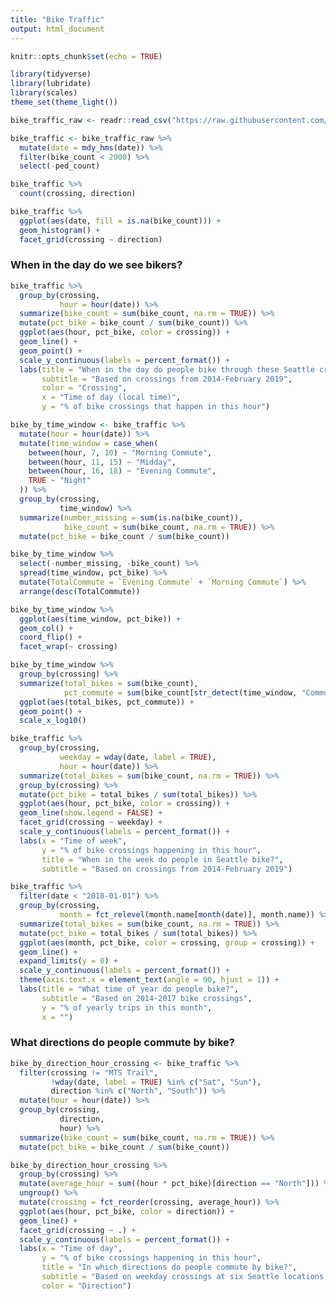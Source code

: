 ```yaml
---
title: "Bike Traffic"
output: html_document
---
```


```r
knitr::opts_chunk$set(echo = TRUE)
```

```r
library(tidyverse)
library(lubridate)
library(scales)
theme_set(theme_light())

bike_traffic_raw <- readr::read_csv("https://raw.githubusercontent.com/rfordatascience/tidytuesday/master/data/2019/2019-04-02/bike_traffic.csv")

bike_traffic <- bike_traffic_raw %>%
  mutate(date = mdy_hms(date)) %>%
  filter(bike_count < 2000) %>%
  select(-ped_count)
```

```r
bike_traffic %>%
  count(crossing, direction)
```

```r
bike_traffic %>%
  ggplot(aes(date, fill = is.na(bike_count))) +
  geom_histogram() +
  facet_grid(crossing ~ direction)
```

### When in the day do we see bikers?

```r
bike_traffic %>%
  group_by(crossing,
           hour = hour(date)) %>%
  summarize(bike_count = sum(bike_count, na.rm = TRUE)) %>%
  mutate(pct_bike = bike_count / sum(bike_count)) %>%
  ggplot(aes(hour, pct_bike, color = crossing)) +
  geom_line() +
  geom_point() +
  scale_y_continuous(labels = percent_format()) +
  labs(title = "When in the day do people bike through these Seattle crossings?",
       subtitle = "Based on crossings from 2014-February 2019",
       color = "Crossing",
       x = "Time of day (local time)",
       y = "% of bike crossings that happen in this hour")
```

```r
bike_by_time_window <- bike_traffic %>%
  mutate(hour = hour(date)) %>%
  mutate(time_window = case_when(
    between(hour, 7, 10) ~ "Morning Commute",
    between(hour, 11, 15) ~ "Midday",
    between(hour, 16, 18) ~ "Evening Commute",
    TRUE ~ "Night"
  )) %>%
  group_by(crossing,
           time_window) %>%
  summarize(number_missing = sum(is.na(bike_count)),
            bike_count = sum(bike_count, na.rm = TRUE)) %>%
  mutate(pct_bike = bike_count / sum(bike_count))

bike_by_time_window %>%
  select(-number_missing, -bike_count) %>%
  spread(time_window, pct_bike) %>%
  mutate(TotalCommute = `Evening Commute` + `Morning Commute`) %>%
  arrange(desc(TotalCommute))

bike_by_time_window %>%
  ggplot(aes(time_window, pct_bike)) +
  geom_col() +
  coord_flip() +
  facet_wrap(~ crossing)

bike_by_time_window %>%
  group_by(crossing) %>%
  summarize(total_bikes = sum(bike_count),
            pct_commute = sum(bike_count[str_detect(time_window, "Commute")]) / total_bikes) %>%
  ggplot(aes(total_bikes, pct_commute)) +
  geom_point() +
  scale_x_log10()
```

```r
bike_traffic %>%
  group_by(crossing,
           weekday = wday(date, label = TRUE),
           hour = hour(date)) %>%
  summarize(total_bikes = sum(bike_count, na.rm = TRUE)) %>%
  group_by(crossing) %>%
  mutate(pct_bike = total_bikes / sum(total_bikes)) %>%
  ggplot(aes(hour, pct_bike, color = crossing)) +
  geom_line(show.legend = FALSE) +
  facet_grid(crossing ~ weekday) +
  scale_y_continuous(labels = percent_format()) +
  labs(x = "Time of week",
       y = "% of bike crossings happening in this hour",
       title = "When in the week do people in Seattle bike?",
       subtitle = "Based on crossings from 2014-February 2019")
```

```r
bike_traffic %>%
  filter(date < "2018-01-01") %>%
  group_by(crossing,
           month = fct_relevel(month.name[month(date)], month.name)) %>%
  summarize(total_bikes = sum(bike_count, na.rm = TRUE)) %>%
  mutate(pct_bike = total_bikes / sum(total_bikes)) %>%
  ggplot(aes(month, pct_bike, color = crossing, group = crossing)) +
  geom_line() +
  expand_limits(y = 0) +
  scale_y_continuous(labels = percent_format()) +
  theme(axis.text.x = element_text(angle = 90, hjust = 1)) +
  labs(title = "What time of year do people bike?",
       subtitle = "Based on 2014-2017 bike crossings",
       y = "% of yearly trips in this month",
       x = "")
```

### What directions do people commute by bike?

```r
bike_by_direction_hour_crossing <- bike_traffic %>%
  filter(crossing != "MTS Trail",
         !wday(date, label = TRUE) %in% c("Sat", "Sun"),
         direction %in% c("North", "South")) %>%
  mutate(hour = hour(date)) %>%
  group_by(crossing,
           direction,
           hour) %>%
  summarize(bike_count = sum(bike_count, na.rm = TRUE)) %>%
  mutate(pct_bike = bike_count / sum(bike_count))

bike_by_direction_hour_crossing %>%
  group_by(crossing) %>%
  mutate(average_hour = sum((hour * pct_bike)[direction == "North"])) %>%
  ungroup() %>%
  mutate(crossing = fct_reorder(crossing, average_hour)) %>%
  ggplot(aes(hour, pct_bike, color = direction)) +
  geom_line() +
  facet_grid(crossing ~ .) +
  scale_y_continuous(labels = percent_format()) +
  labs(x = "Time of day",
       y = "% of bike crossings happening in this hour",
       title = "In which directions do people commute by bike?",
       subtitle = "Based on weekday crossings at six Seattle locations from 2014-February 2019",
       color = "Direction")
```






